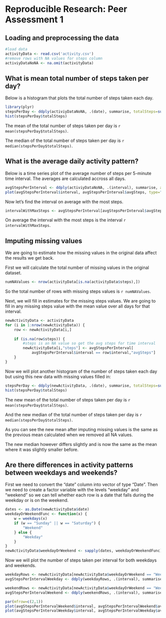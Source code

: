 # Reproducible Research: Peer Assessment 1


## Loading and preprocessing the data
```r
#load data
activityData <- read.csv('activity.csv')
#remove rows with NA values for steps column
activiyDataNoNA <- na.omit(activityData)
```


## What is mean total number of steps taken per day?

Below is a histogram that plots the total number of steps taken each day.
```r
library(plyr)
stepsPerDay <- ddply(activiyDataNoNA, .(date), summarise, totalSteps=sum(steps))
hist(stepsPerDay$totalSteps)
```

The mean of the total number of steps taken per day is `r mean(stepsPerDay$totalSteps)`.  

The median of the total number of steps taken per day is `r median(stepsPerDay$totalSteps)`.  

## What is the average daily activity pattern?

Below is a time series plot of the average number of steps per 5-minute time interval. The averages are calculated accross all days.

```r
avgStepsPerInterval <- ddply(activiyDataNoNA, .(interval), summarise, avgSteps=mean(steps))
plot(avgStepsPerInterval$interval, avgStepsPerInterval$avgSteps, type="l")
```

Now let's find the interval on average with the most steps.

```r
intervalWithMaxSteps <- avgStepsPerInterval[avgStepsPerInterval$avgSteps == max(avgStepsPerInterval$avgSteps),1]
```

On average the interval with the most steps is the interval `r intervalWithMaxSteps`.

## Imputing missing values

We are going to estimate how the missing values in the original data affect the results we get back.  

First we will calculate the total number of missing values in the original dataset.
```r
numNAValues <- nrow(activityData[is.na(activityData$steps),])
```

So the total number of rows with missing steps values is `r numNAValues`.

Next, we will fill in estimates for the missing steps values. We are going to fill in any missing steps value with the mean value over all days for that interval.

```r
newActivityData <- activityData
for (i in 1:nrow(newActivityData)) {
	row <- newActivityData[i,]
	
	if (is.na(row$steps)) {
		#steps is an NA value so get the avg steps for time interval
		newActivityData[i,"steps"] <- avgStepsPerInterval[
			avgStepsPerInterval$interval == row$interval,"avgSteps"]
	}
}
```

Now we will plot another histogram of the number of steps taken each day but using this new data with missing values filled in:

```r
stepsPerDay <- ddply(newActivityData, .(date), summarise, totalSteps=sum(steps))
hist(stepsPerDay$totalSteps)
```

The new mean of the total number of steps taken per day is `r mean(stepsPerDay$totalSteps)`.  

And the new median of the total number of steps taken per day is `r median(stepsPerDay$totalSteps)`.  

As you can see the new mean after imputing missing values is the same as the previous mean calculated when we removed all NA values.  

The new median however differs slightly and is now the same as the mean where it was slightly smaller before.



## Are there differences in activity patterns between weekdays and weekends?


First we need to convert the "date" column into vector of type "Date". Then we need to create a factor variable with the levels "weekday" and "weekend" so we can tell whether each row is a date that falls during the weekday or is on the weekend.

```r
dates <- as.Date(newActivityData$date)
weekdayOrWeekendFunc <- function(x) {
	w = weekdays(x)
	if (w == "Sunday" || w == "Saturday") {
		"Weekend"
	} else {
		"Weekday"
	}
}
newActivityData$weekdayOrWeekend <- sapply(dates, weekdayOrWeekendFunc)
```

Now we will plot the number of steps taken per interval for both weekdays and weekends.

```r
weekdayRows <- newActivityData[newActivityData$weekdayOrWeekend == "Weekday",]
avgStepsPerIntervalWeekday <- ddply(weekdayRows, .(interval), summarise, avgSteps=mean(steps))

weekendRows <- newActivityData[newActivityData$weekdayOrWeekend == "Weekend",]
avgStepsPerIntervalWeekend <- ddply(weekendRows, .(interval), summarise, avgSteps=mean(steps))

par(mfrow=c(2,1))
plot(avgStepsPerIntervalWeekend$interval, avgStepsPerIntervalWeekend$avgSteps, type="l", main="weekend")
plot(avgStepsPerIntervalWeekday$interval, avgStepsPerIntervalWeekday$avgSteps, type="l", main="weekday")
```